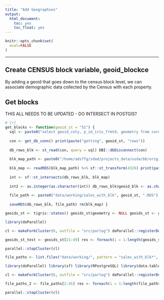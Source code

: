 ```yaml
---
title: "Add Geographies"
output: 
  html_document:
    toc: yes
    toc_float: yes
---
```


```r
knitr::opts_chunk$set(
  eval=FALSE
)
```

------------------------------------------------------------------------

## Create CENSUS block variable, geoid_blockce

By adding a geoid that goes down to the census block level, we can associate demographic data collected by the Census with each property.

## Get blocks

THIS ALL NEEDS TO BE UPDATED - DO INTERSECT IN POSTGIS?

```r
# {r}
get_blocks <- function(geoid_st = "51") { 
  sql <- paste0("select geoid_cnty, p_id_iris_frmtd, geometry from corelogic_usda.broadband_variables_tax_2020_06_27_unq_prog where property_centroid_longitude IS NOT NULL AND geoid_cnty LIKE '", geoid_st,"%'") 
  
  con <- get_db_conn() print(paste("getting", geoid_st, "rows")) 
  
  db_rows_blk <- st_read(con, query = sql) DBI::dbDisconnect(con) 
  
  blk_map_path <- paste0("/home/ads7fg/sdad/projects_data/usda/bb/original/censusblocks/blocks_TIGER2018_sf_RDS/tl_2018_", geoid_st, "tabblock10.RDS") print(paste("getting", geoid_st, "blocks")) 
  
  blk_map <- readRDS(blk_map_path) %>% sf::st_transform(4326) print(paste("getting", geoid_st, "interesection")) 
  
  int <- sf::st_intersects(db_rows_blk, blk_map) 
  
  int2 <- as.integer(as.character(int)) db_rows_blk$geoid_blk <- as.character(blk_map$GEOID10[unlist(int2)]) print(paste("saving", geoid_st, "results")) 
  
  file_path <- paste0("data/working/sales_with_blk", geoid_st, ".RDS") 
  
  saveRDS(db_rows_blk, file_path) rm(blk_map) }

geoids_st <- tigris::states() geoids_st$geometry <- NULL geoids_st <- geoids_st[!geoids_st$GEOID %in% c("78", "69", "60", "72", "12", "51", "54"), c("GEOID")]

library(doParallel)

cl <- makeForkCluster(6, outfile = "src/parlog") doParallel::registerDoParallel(cl)

geoids_st_test <- geoids_st[21:49] res <- foreach(i = 1:length(geoids_st_test)) %dopar% { get_blocks(geoids_st_test[i]) }

parallel::stopCluster(cl)

file_paths <- list.files("data/working/", pattern = "sales_with_blk*", full.names = TRUE) con <- get_db_conn() dat <- readRDS(file_paths[1]) sf::dbWriteTable(con, c("corelogic_usda", "sales_with_blk"), dat) rm(dat) DBI::dbDisconnect(con)

library(doParallel) library(sf) library(RPostgreSQL) library(data.table)

cl <- makeForkCluster(6, outfile = "src/parlog") doParallel::registerDoParallel(cl)

file_paths_2 <- file_paths[2:45] res <- foreach(i = 1:length(file_paths_2)) %dopar% { con <- get_db_conn() print(paste("reading", file_paths_2[i])) dat <- readRDS(file_paths_2[i]) print(paste("writing", file_paths_2[i])) sf::dbWriteTable(con, c("corelogic_usda", "sales_with_blk"), dat, append = TRUE) rm(dat) DBI::dbDisconnect(con) }

parallel::stopCluster(cl)
```
